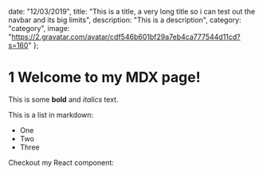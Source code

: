   date: "12/03/2019",
  title:
    "This is a title, a very long title so i can test out the navbar and its big limits",
  description: "This is a description",
  category: "category",
  image: "https://2.gravatar.com/avatar/cdf546b601bf29a7eb4ca777544d11cd?s=160"
};

# 1 Welcome to my MDX page!

This is some **bold** and _italics_ text.

This is a list in markdown:

- One
- Two
- Three

Checkout my React component:
